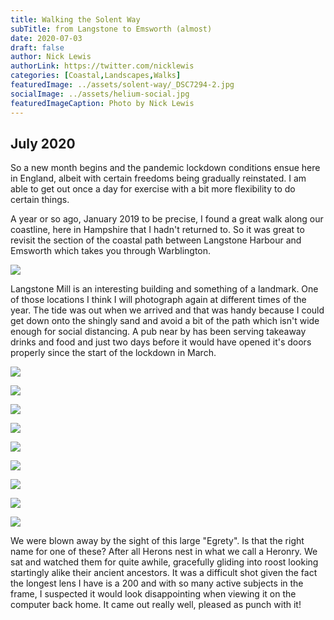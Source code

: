 ```yaml
---
title: Walking the Solent Way
subTitle: from Langstone to Emsworth (almost)
date: 2020-07-03
draft: false
author: Nick Lewis
authorLink: https://twitter.com/nicklewis
categories: [Coastal,Landscapes,Walks]
featuredImage: ../assets/solent-way/_DSC7294-2.jpg
socialImage: ../assets/helium-social.jpg
featuredImageCaption: Photo by Nick Lewis
---
```


## July 2020

So a new month begins and the pandemic lockdown conditions ensue here in England, albeit with certain freedoms being gradually reinstated. I am able to get out once a day for exercise with a bit more flexibility to do certain things. 

A year or so ago, January 2019 to be precise, I found a great walk along our coastline, here in Hampshire that I hadn't returned to. So it was great to revisit the section of the coastal path between Langstone Harbour and Emsworth which takes you through Warblington.

![](../assets/solent-way/_DSC7294-2.jpg)

Langstone Mill is an interesting building and something of a landmark. One of those locations I think I will photograph again at different times of the year. The tide was out when we arrived and that was handy because I could get down onto the shingly sand and avoid a bit of the path which isn't wide enough for social distancing. A pub near by has been serving takeaway drinks and food and just two days before it would have opened it's doors properly since the start of the lockdown in March.

![](../assets/solent-way/_DSC7298-2.jpg)

![](../assets/solent-way/_DSC7300-2.jpg)

![](../assets/solent-way/_DSC7314-2.jpg)

![](../assets/solent-way/_DSC7315-2.jpg)

![](../assets/solent-way/_DSC7319-2.jpg)

![](../assets/solent-way/_DSC7320-2.jpg)

![](../assets/solent-way/_DSC7323-2.jpg)

![](../assets/solent-way/_DSC7324-2.jpg)

![](../assets/solent-way/_DSC7327-2.jpg)

We were blown away by the sight of this large "Egrety". Is that the right name for one of these? After all Herons nest in what we call a Heronry. We sat and watched them for quite awhile, gracefully gliding into roost looking startingly alike their ancient ancestors. It was a difficult shot given the fact the longest lens I have is a 200 and with so many active subjects in the frame, I suspected it would look disappointing when viewing it on the computer back home. It came out really well, pleased as punch with it!